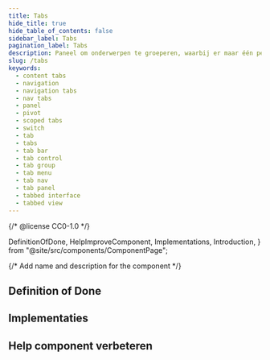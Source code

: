 ```yaml
---
title: Tabs
hide_title: true
hide_table_of_contents: false
sidebar_label: Tabs
pagination_label: Tabs
description: Paneel om onderwerpen te groeperen, waarbij er maar één per keer zichtbaar is, met buttons om te kiezen welk onderwerp wordt weergegeven.
slug: /tabs
keywords:
  - content tabs
  - navigation
  - navigation tabs
  - nav tabs
  - panel
  - pivot
  - scoped tabs
  - switch
  - tab
  - tabs
  - tab bar
  - tab control
  - tab group
  - tab menu
  - tab nav
  - tab panel
  - tabbed interface
  - tabbed view
---
```


{/* @license CC0-1.0 */}

  DefinitionOfDone,
  HelpImproveComponent,
  Implementations,
  Introduction,
} from "@site/src/components/ComponentPage";

{/* Add name and description for the component */}


<Introduction component={component} headingLevel={1} description={description} />

## Definition of Done

<DefinitionOfDone component={component} headingLevel={3} />

## Implementaties

<Implementations component={component} headingLevel={3} />

## Help component verbeteren

<HelpImproveComponent component={component} headingLevel={3} />
